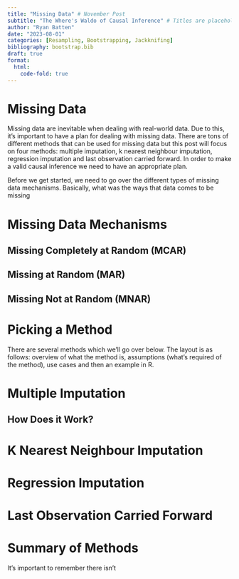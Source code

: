 ```yaml
---
title: "Missing Data" # November Post 
subtitle: "The Where's Waldo of Causal Inference" # Titles are placeholders
author: "Ryan Batten"
date: "2023-08-01"
categories: [Resampling, Bootstrapping, Jackknifing]
bibliography: bootstrap.bib
draft: true
format: 
  html:
    code-fold: true
---
```


# Missing Data

Missing data are inevitable when dealing with real-world data. Due to this, it's important to have a plan for dealing with missing data. There are tons of different methods that can be used for missing data but this post will focus on four methods: multiple imputation, k nearest neighbour imputation, regression imputation and last observation carried forward. In order to make a valid causal inference we need to have an appropriate plan.

Before we get started, we need to go over the different types of missing data mechanisms. Basically, what was the ways that data comes to be missing

# Missing Data Mechanisms

## Missing Completely at Random (MCAR)

## Missing at Random (MAR)

## Missing Not at Random (MNAR)

# Picking a Method

There are several methods which we'll go over below. The layout is as follows: overview of what the method is, assumptions (what's required of the method), use cases and then an example in R.

# Multiple Imputation

## How Does it Work?

# K Nearest Neighbour Imputation

# Regression Imputation

# Last Observation Carried Forward

# Summary of Methods

It's important to remember there isn't
